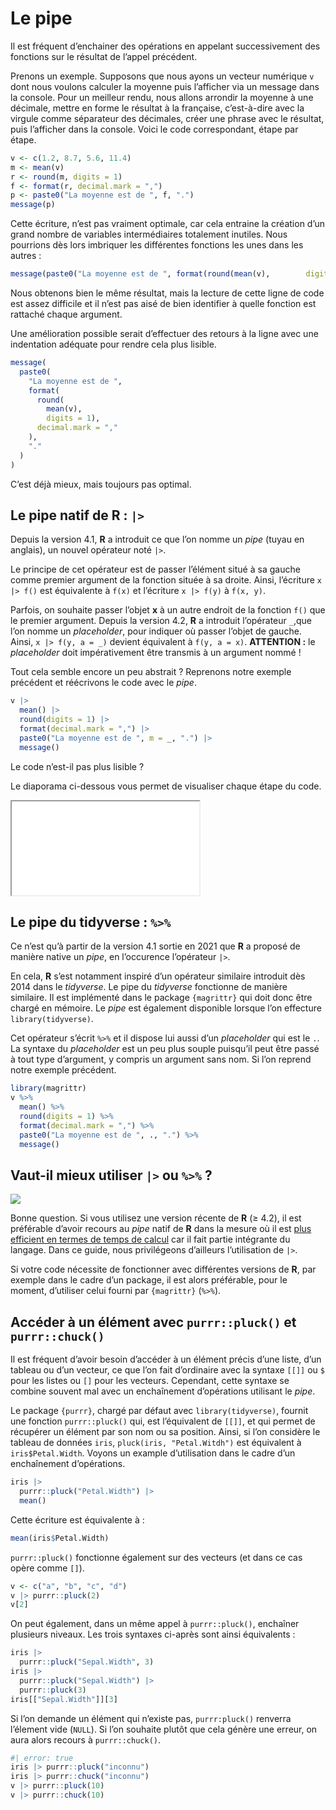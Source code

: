 # Le pipe {#sec-pipe}

Il est fréquent d'enchainer des opérations en appelant successivement des fonctions sur le résultat de l'appel précédent.

Prenons un exemple. Supposons que nous ayons un vecteur numérique `v` dont nous voulons calculer la moyenne puis l'afficher via un message dans la console. Pour un meilleur rendu, nous allons arrondir la moyenne à une décimale, mettre en forme le résultat à la française, c'est-à-dire avec la virgule comme séparateur des décimales, créer une phrase avec le résultat, puis l'afficher dans la console. Voici le code correspondant, étape par étape.

```r
v <- c(1.2, 8.7, 5.6, 11.4)
m <- mean(v)
r <- round(m, digits = 1)
f <- format(r, decimal.mark = ",")
p <- paste0("La moyenne est de ", f, ".")
message(p)
```

Cette écriture, n'est pas vraiment optimale, car cela entraine la création d'un grand nombre de variables intermédiaires totalement inutiles. Nous pourrions dès lors imbriquer les différentes fonctions les unes dans les autres :

```r
message(paste0("La moyenne est de ", format(round(mean(v),        digits = 1), decimal.mark = ","), "."))
```

Nous obtenons bien le même résultat, mais la lecture de cette ligne de code est assez difficile et il n'est pas aisé de bien identifier à quelle fonction est rattaché chaque argument.

Une amélioration possible serait d'effectuer des retours à la ligne avec une indentation adéquate pour rendre cela plus lisible.

```r
message(
  paste0(
    "La moyenne est de ", 
    format(
      round(
        mean(v), 
        digits = 1), 
      decimal.mark = ","
    ),
    "."
  )
)
```

C'est déjà mieux, mais toujours pas optimal.

## Le pipe natif de R : `|>`

Depuis la version 4.1, **R** a introduit ce que l'on nomme un *pipe* (tuyau en anglais), un nouvel opérateur noté `|>`.

Le principe de cet opérateur est de passer l'élément situé à sa gauche comme premier argument de la fonction située à sa droite. Ainsi, l'écriture `x |> f()` est équivalente à `f(x)` et l'écriture `x |> f(y)` à `f(x, y)`.

Parfois, on souhaite passer l'objet **x** à un autre endroit de la fonction `f()` que le premier argument. Depuis la version 4.2, **R** a introduit l'opérateur `_`,que l'on nomme un *placeholder*, pour indiquer où passer l'objet de gauche. Ainsi, `x |> f(y, a = _)` devient équivalent à `f(y, a = x)`. **ATTENTION :** le *placeholder* doit impérativement être transmis à un argument nommé !

Tout cela semble encore un peu abstrait ? Reprenons notre exemple précédent et réécrivons le code avec le *pipe*.

```r
v |> 
  mean() |> 
  round(digits = 1) |> 
  format(decimal.mark = ",") |> 
  paste0("La moyenne est de ", m = _, ".") |> 
  message()
```

Le code n'est-il pas plus lisible ?

::: {.content-visible when-format="html"}
Le diaporama ci-dessous vous permet de visualiser chaque étape du code.

::: {.column-page-right .ratio .ratio-16x9}
<iframe src="ressources/flipbook-pipe.html">

</iframe>
:::
:::

## Le pipe du tidyverse : `%>%`

Ce n'est qu'à partir de la version 4.1 sortie en 2021 que **R** a proposé de manière native un *pipe*, en l'occurence l'opérateur `|>`.

En cela, **R** s'est notamment inspiré d'un opérateur similaire introduit dès 2014 dans le *tidyverse*. Le pipe du *tidyverse* fonctionne de manière similaire. Il est implémenté dans le package `{magrittr}` qui doit donc être chargé en mémoire. Le *pipe* est également disponible lorsque l'on effecture `library(tidyverse)`.

Cet opérateur s'écrit `%>%` et il dispose lui aussi d'un *placeholder* qui est le `.`. La syntaxe du *placeholder* est un peu plus souple puisqu'il peut être passé à tout type d'argument, y compris un argument sans nom. Si l'on reprend notre exemple précédent.

```r
library(magrittr)
v %>% 
  mean() %>%
  round(digits = 1) %>%
  format(decimal.mark = ",") %>%
  paste0("La moyenne est de ", ., ".") %>%
  message()
```

## Vaut-il mieux utiliser `|>` ou `%>%` ?

![](ressources/native_pipe_vs_magrittr.jpg)

Bonne question. Si vous utilisez une version récente de **R** (≥ 4.2), il est préférable d'avoir recours au *pipe* natif de **R** dans la mesure où il est [plus efficient en termes de temps de calcul](https://michaelbarrowman.co.uk/post/the-new-base-pipe/) car il fait partie intégrante du langage. Dans ce guide, nous privilégeons d'ailleurs l'utilisation de `|>`.

Si votre code nécessite de fonctionner avec différentes versions de **R**, par exemple dans le cadre d'un package, il est alors préférable, pour le moment, d'utiliser celui fourni par `{magrittr}` (`%>%`).

## Accéder à un élément avec `purrr::pluck()` et `purrr::chuck()`

Il est fréquent d'avoir besoin d'accéder à un élément précis d'une liste, d'un tableau ou d'un vecteur, ce que l'on fait d'ordinaire avec la syntaxe `[[]]` ou `$` pour les listes ou `[]` pour les vecteurs. Cependant, cette syntaxe se combine souvent mal avec un enchaînement d'opérations utilisant le *pipe*.

Le package `{purrr}`, chargé par défaut avec `library(tidyverse)`, fournit une fonction `purrr::pluck()` qui, est l'équivalent de `[[]]`, et qui permet de récupérer un élément par son nom ou sa position. Ainsi, si l'on considère le tableau de données `iris`, `pluck(iris, "Petal.Witdh")` est équivalent à `iris$Petal.Width`. Voyons un example d'utilisation dans le cadre d'un enchaînement d'opérations.

```r
iris |> 
  purrr::pluck("Petal.Width") |> 
  mean()
```

Cette écriture est équivalente à :

```r
mean(iris$Petal.Width)
```

`purrr::pluck()` fonctionne également sur des vecteurs (et dans ce cas opère comme `[]`).

```r
v <- c("a", "b", "c", "d")
v |> purrr::pluck(2)
v[2]
```

On peut également, dans un même appel à `purrr::pluck()`, enchaîner plusieurs niveaux. Les trois syntaxes ci-après sont ainsi équivalents :

```r
iris |> 
  purrr::pluck("Sepal.Width", 3)
iris |> 
  purrr::pluck("Sepal.Width") |> 
  purrr::pluck(3)
iris[["Sepal.Width"]][3]
```

Si l'on demande un élément qui n'existe pas, `purrr:pluck()` renverra l'élement vide (`NULL`). Si l'on souhaite plutôt que cela génère une erreur, on aura alors recours à `purrr::chuck()`.

```r
#| error: true
iris |> purrr::pluck("inconnu")
iris |> purrr::chuck("inconnu")
v |> purrr::pluck(10)
v |> purrr::chuck(10)
```
